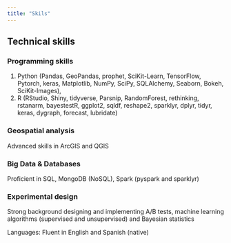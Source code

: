```yaml
---
title: "Skils"
---
```


## Technical skills 

### Programming skills


1. Python (Pandas, GeoPandas, prophet, SciKit-Learn, TensorFlow, Pytorch, keras, Matplotlib, NumPy, SciPy, SQLAlchemy, Seaborn, Bokeh, SciKit-Images), 
2. R (RStudio, Shiny, tidyverse, Parsnip, RandomForest, rethinking, rstanarm, bayestestR, ggplot2, sqldf, reshape2, sparklyr, dplyr, tidyr, keras, dygraph, forecast, lubridate)

### Geospatial analysis

Advanced skills in ArcGIS and QGIS

### Big Data & Databases

Proficient in SQL, MongoDB (NoSQL), Spark (pyspark and sparklyr) 

### Experimental design

Strong background designing and implementing A/B tests, machine learning algorithms (supervised and unsupervised) and Bayesian statistics

Languages:
Fluent in English and Spanish (native)

